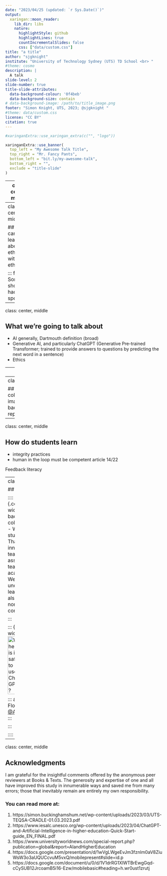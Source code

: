 ```yaml
---
date: "2023/04/25 (updated: `r Sys.Date()`)"
output:
  xaringan::moon_reader:
    lib_dir: libs
    nature:
      highlightStyle: github
      highlightLines: true
      countIncrementalSlides: false
      css: ["data/custom.css"]
title: "a title"
author: "sjgknight"
institute: "University of Technology Sydney (UTS) TD School <br> "
#theme: cosmo
description: |
  A talk
slide-level: 2
slide-number: true
title-slide-attributes: 
  data-background-colour: '0f4beb'
  data-background-size: contain
# data-background-image: /path/to/title_image.png
footer: "Simon Knight, UTS, 2023; @sjgknight "
#theme: data/custom.css
license: "CC BY"
citation: true
---
```


```r
#xaringanExtra::use_xaringan_extra(c("", "logo"))

xaringanExtra::use_banner(
  top_left = "My Awesome Talk Title",
  top_right = "Mr. Fancy Pants",
  bottom_left = "bit.ly/my-awesome-talk",
  bottom_right = "",
  exclude = "title-slide"
)

```

---
class: center, middle

## Why the title? 

:::: {.columns}
::: {.column width="40%"}
On the one hand, implications of AI in education
:::

::: {.column width="60%"}
On the other, how we _learn about ethics_ and AI
:::

::::


---
class: center, middle


## You cannot learn about AI ethics, without ethics

::: footer
Sorry, should've had a spoiler
:::

---
class: center, middle

## What we're going to talk about

-   AI generally, Dartmouth definition (broad)\
-   Generative AI, and particularly ChatGPT (Generative Pre-trained Transformer; trained to provide answers to questions by predicting the next word in a sentence)
-   Ethics

---
class: center, middle

## Issues

-   Distinguish Quality assurance (integrity) vs pedagogic impact
-   Normative concerns re: learning
-   Normative concerns re: genAI (regulation, privacy, cognitive bias, commercial impact, intellectual property, invisible labour (e.g. training to remove offensive content), bias reproduction)

---
class: center, middle

## Back to the Future {background-color="black" background-image="https://placekitten.com/100/100" background-size="100px" background-repeat="repeat"}

---
class: center, middle

## How do students learn 

- integrity practices
- human in the loop must be competent
article 14/22

Feedback literacy 

---
class: center, middle

## When {.smaller}

:::: {.columns}
::: {.column width="40%" background-color="aquamarine"}
-   We need to support students to engage
  -   That involves innovating our teaching
  -   Quality assurance
  -   And teaching standards of academic integrity
-   We need to understand the learning process
-   We also need to have the normative conversations

:::

::: {.column width="60%"}
![When is it safe to use ChatGPT?](resources/flow.jpg){fig-alt="A flow chart with decision points: (1) Does it matter if the output is true, if no then safe to use chatGPT if yes then (2) do you have expertise to verify that the output is accurate, if no then unsafe to use chatGPT if yes then (are you able and willing to take full responsibility for missed inaccuracies, if no then unsafe if yes then possible to use chatGPT. Image is under cc-by license." fig-align="left" top=0 right=0 width=50% .r-stretch}

::: attribution 
Flowchart by [\@Aleksandr](https://twitter.com/shadbush/status/1616007675145240576/photo/1)[ Tiulkanov](https://twitter.com/shadbush/status/1616007675145240576/photo/1)]
:::

:::

::::


---
class: center, middle

## Acknowledgments {.appendix}

I am grateful for the insightful comments offered by the anonymous peer reviewers at Books & Texts. The generosity and expertise of one and all have improved this study in innumerable ways and saved me from many errors; those that inevitably remain are entirely my own responsibility.

### You can read more at:

1. https://simon.buckinghamshum.net/wp-content/uploads/2023/03/UTS-TEQSA-CRADLE-01.03.2023.pdf 
1. https://www.iesalc.unesco.org/wp-content/uploads/2023/04/ChatGPT-and-Artificial-Intelligence-in-higher-education-Quick-Start-guide_EN_FINAL.pdf 
1. https://www.universityworldnews.com/special-report.php?publication=global&report=AIandHigherEducation
1. https://docs.google.com/presentation/d/1wVgLWgeEvJm3fznlm0aV8ZiuWsW3o3aUQUCcvuM5vxQ/mobilepresent#slide=id.p
1. https://docs.google.com/document/u/0/d/1V1drRG1XlWTBrEwgGqd-cCySUB12JrcoamB5i16-Ezw/mobilebasic#heading=h.wr0ust1zrutj 

